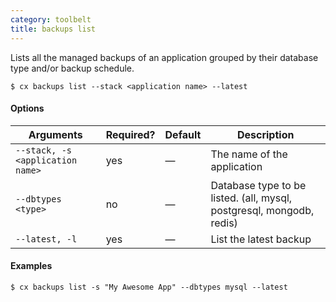 ```yaml
---
category: toolbelt
title: backups list
---
```


Lists all the managed backups of an application grouped by their database type and/or backup schedule.

```shell
$ cx backups list --stack <application name> --latest
```

#### Options

| Arguments | Required? | Default | Description |
|  ---  |  ---  |  ---  |  ---  |
| `--stack, -s <application name>` | yes | — | The name of the application |
| `--dbtypes <type>` | no | — | Database type to be listed. (all, mysql, postgresql, mongodb, redis) |
| `--latest, -l` | yes | — | List the latest backup |

#### Examples

```shell
$ cx backups list -s "My Awesome App" --dbtypes mysql --latest
```
